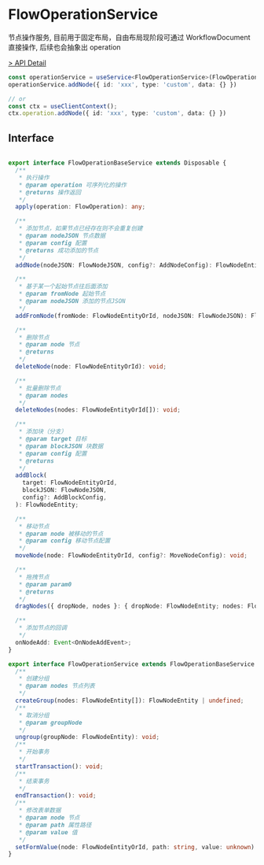 # FlowOperationService

节点操作服务, 目前用于固定布局，自由布局现阶段可通过 WorkflowDocument 直接操作, 后续也会抽象出 operation

[> API Detail](https://flowgram-ai.org/auto-docs/fixed-layout-editor/interfaces/FlowOperationService.html)

```typescript pure
const operationService = useService<FlowOperationService>(FlowOperationService)
operationService.addNode({ id: 'xxx', type: 'custom', data: {} })

// or
const ctx = useClientContext();
ctx.operation.addNode({ id: 'xxx', type: 'custom', data: {} })


```

## Interface

```typescript pure

export interface FlowOperationBaseService extends Disposable {
  /**
   * 执行操作
   * @param operation 可序列化的操作
   * @returns 操作返回
   */
  apply(operation: FlowOperation): any;

  /**
   * 添加节点，如果节点已经存在则不会重复创建
   * @param nodeJSON 节点数据
   * @param config 配置
   * @returns 成功添加的节点
   */
  addNode(nodeJSON: FlowNodeJSON, config?: AddNodeConfig): FlowNodeEntity;

  /**
   * 基于某一个起始节点往后面添加
   * @param fromNode 起始节点
   * @param nodeJSON 添加的节点JSON
   */
  addFromNode(fromNode: FlowNodeEntityOrId, nodeJSON: FlowNodeJSON): FlowNodeEntity;

  /**
   * 删除节点
   * @param node 节点
   * @returns
   */
  deleteNode(node: FlowNodeEntityOrId): void;

  /**
   * 批量删除节点
   * @param nodes
   */
  deleteNodes(nodes: FlowNodeEntityOrId[]): void;

  /**
   * 添加块（分支）
   * @param target 目标
   * @param blockJSON 块数据
   * @param config 配置
   * @returns
   */
  addBlock(
    target: FlowNodeEntityOrId,
    blockJSON: FlowNodeJSON,
    config?: AddBlockConfig,
  ): FlowNodeEntity;

  /**
   * 移动节点
   * @param node 被移动的节点
   * @param config 移动节点配置
   */
  moveNode(node: FlowNodeEntityOrId, config?: MoveNodeConfig): void;

  /**
   * 拖拽节点
   * @param param0
   * @returns
   */
  dragNodes({ dropNode, nodes }: { dropNode: FlowNodeEntity; nodes: FlowNodeEntity[] }): void;

  /**
   * 添加节点的回调
   */
  onNodeAdd: Event<OnNodeAddEvent>;
}

export interface FlowOperationService extends FlowOperationBaseService {
  /**
   * 创建分组
   * @param nodes 节点列表
   */
  createGroup(nodes: FlowNodeEntity[]): FlowNodeEntity | undefined;
  /**
   * 取消分组
   * @param groupNode
   */
  ungroup(groupNode: FlowNodeEntity): void;
  /**
   * 开始事务
   */
  startTransaction(): void;
  /**
   * 结束事务
   */
  endTransaction(): void;
  /**
   * 修改表单数据
   * @param node 节点
   * @param path 属性路径
   * @param value 值
   */
  setFormValue(node: FlowNodeEntityOrId, path: string, value: unknown): void;
}
```
